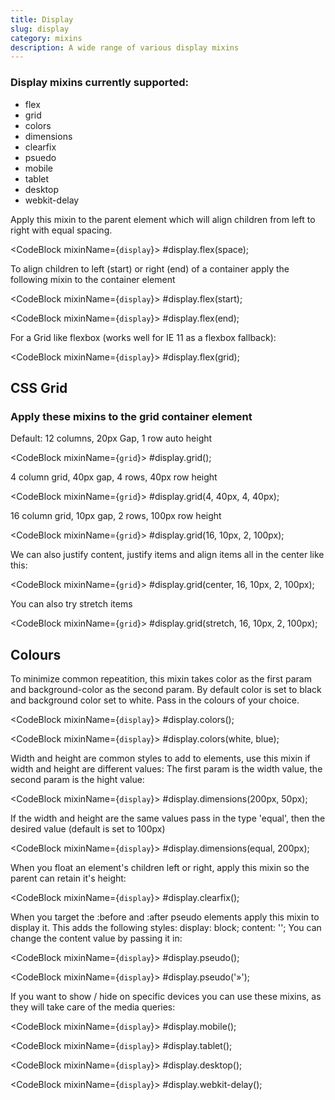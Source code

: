 ```yaml
---
title: Display
slug: display
category: mixins
description: A wide range of various display mixins
---
```



### Display mixins currently supported:

* flex
* grid
* colors
* dimensions
* clearfix
* psuedo
* mobile
* tablet
* desktop
* webkit-delay

Apply this mixin to the parent element which will align children from left to right with equal spacing.

<CodeBlock mixinName={`display`}>
  #display.flex(space);
</CodeBlock>

To align children to left (start) or right (end) of a container apply the following mixin to the container element

<CodeBlock mixinName={`display`}>
  #display.flex(start);
</CodeBlock>

<CodeBlock mixinName={`display`}>
  #display.flex(end);
</CodeBlock>

For a Grid like flexbox (works well for IE 11 as a flexbox fallback):

<CodeBlock mixinName={`display`}>
  #display.flex(grid);
</CodeBlock>

## CSS Grid

### Apply these mixins to the grid container element

Default: 12 columns, 20px Gap, 1 row auto height

<CodeBlock mixinName={`grid`}>
  #display.grid();
</CodeBlock>

4 column grid, 40px gap, 4 rows, 40px row height

<CodeBlock mixinName={`grid`}>
  #display.grid(4, 40px, 4, 40px);
</CodeBlock>

16 column grid, 10px gap, 2 rows, 100px row height

<CodeBlock mixinName={`grid`}>
  #display.grid(16, 10px, 2, 100px);
</CodeBlock>

We can also justify content, justify items and align items all in the center like this:

<CodeBlock mixinName={`grid`}>
  #display.grid(center, 16, 10px, 2, 100px);
</CodeBlock>

You can also try stretch items

<CodeBlock mixinName={`grid`}>
  #display.grid(stretch, 16, 10px, 2, 100px);
</CodeBlock>

## Colours

To minimize common repeatition, this mixin takes color as the first param and background-color as the second param.
By default color is set to black and background color set to white. Pass in the colours of your choice.

<CodeBlock mixinName={`display`}>
  #display.colors();
</CodeBlock>

<CodeBlock mixinName={`display`}>
  #display.colors(white, blue);
</CodeBlock>

Width and height are common styles to add to elements, use this mixin if width and height are different values:
The first param is the width value, the second param is the hight value:

<CodeBlock mixinName={`display`}>
  #display.dimensions(200px, 50px);
</CodeBlock>

If the width and height are the same values pass in the type 'equal', then the desired value (default is set to 100px)

<CodeBlock mixinName={`display`}>
  #display.dimensions(equal, 200px);
</CodeBlock>

When you float an element's children left or right, apply this mixin so the parent can retain it's height:

<CodeBlock mixinName={`display`}>
  #display.clearfix();
</CodeBlock>


When you target the :before and :after pseudo elements apply this mixin to display it.
This adds the following styles: display: block; content: '';
You can change the content value by passing it in:

<CodeBlock mixinName={`display`}>
  #display.pseudo();
</CodeBlock>

<CodeBlock mixinName={`display`}>
  #display.pseudo('&raquo;');
</CodeBlock>


If you want to show / hide on specific devices you can use these mixins, as they will take care of the media queries:

<CodeBlock mixinName={`display`}>
  #display.mobile();
</CodeBlock>

<CodeBlock mixinName={`display`}>
  #display.tablet();
</CodeBlock>

<CodeBlock mixinName={`display`}>
  #display.desktop();
</CodeBlock>

<CodeBlock mixinName={`display`}>
  #display.webkit-delay();
</CodeBlock>